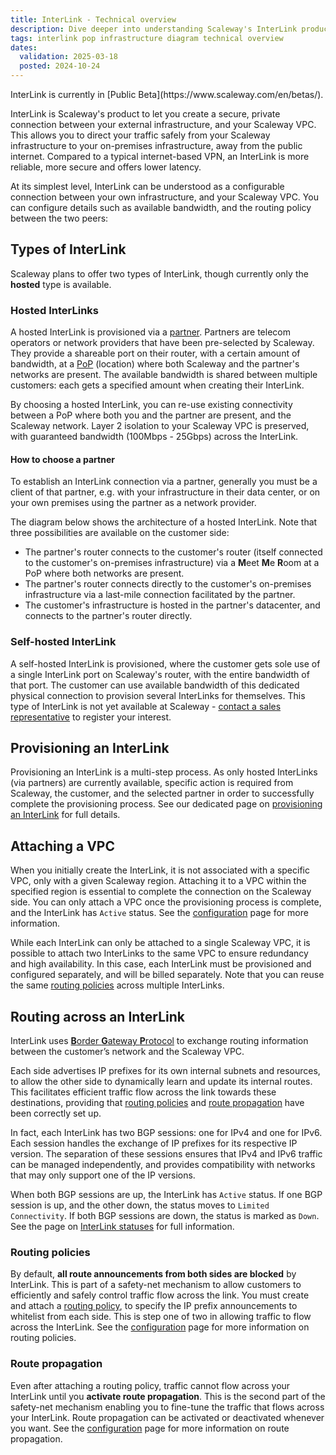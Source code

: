 ```yaml
---
title: InterLink - Technical overview
description: Dive deeper into understanding Scaleway's InterLink product, with technical diagrams, explanations and more.
tags: interlink pop infrastructure diagram technical overview
dates:
  validation: 2025-03-18
  posted: 2024-10-24
---
```



<Message type="note">
InterLink is currently in [Public Beta](https://www.scaleway.com/en/betas/).
</Message>

InterLink is Scaleway's product to let you create a secure, private connection between your external infrastructure, and your Scaleway VPC. This allows you to direct your traffic safely from your Scaleway infrastructure to your on-premises infrastructure, away from the public internet. Compared to a typical internet-based VPN, an InterLink is more reliable, more secure and offers lower latency.

At its simplest level, InterLink can be understood as a configurable connection between your own infrastructure, and your Scaleway VPC. You can configure details such as available bandwidth, and the routing policy between the two peers:

<Lightbox image={image} alt="A diagram shows how a Scaleway VPC, to the left, can be attached to an InterLink, which then connects to external customer infrastructure." />

## Types of InterLink

Scaleway plans to offer two types of InterLink, though currently only the **hosted** type is available.

### Hosted InterLinks

A hosted InterLink is provisioned via a [partner](/interlink/concepts/#partner). Partners are telecom operators or network providers that have been pre-selected by Scaleway. They provide a shareable port on their router, with a certain amount of bandwidth, at a [PoP](/interlink/concepts/#location) (location) where both Scaleway and the partner's networks are present. The available bandwidth is shared between multiple customers: each gets a specified amount when creating their InterLink.

By choosing a hosted InterLink, you can re-use existing connectivity between a PoP where both you and the partner are present, and the Scaleway network. Layer 2 isolation to your Scaleway VPC is preserved, with guaranteed bandwidth (100Mbps - 25Gbps) across the InterLink.

#### How to choose a partner

To establish an InterLink connection via a partner, generally you must be a client of that partner, e.g. with your infrastructure in their data center, or on your own premises using the partner as a network provider.

The diagram below shows the architecture of a hosted InterLink. Note that three possibilities are available on the customer side:
- The partner's router connects to the customer's router (itself connected to the customer's on-premises infrastructure) via a **M**eet **M**e **R**oom at a PoP where both networks are present.
- The partner's router connects directly to the customer's on-premises infrastructure via a last-mile connection facilitated by the partner.
- The customer's infrastructure is hosted in the partner's datacenter, and connects to the partner's router directly.

<Lightbox image={image2} alt="Diagram of Scaleway’s network architecture for connecting customer infrastructure via a partner using a hosted InterLink. On the left, Scaleway’s PAR region includes a VPC with an InterLink and vRouter connected to the PAR backbone. This links to a Point of Presence (PoP) in Paris (TH2), where both Scaleway and partner routers are located. The partner’s infrastructure connects the Paris PoP to a customer or partner PoP, such as in Marseille. The customer PoP has a partner router and a customer router connected through an MMR (Meet-Me Room). The setup supports either on-premises customer infrastructure via last-mile connection or hosted customer infrastructure in the partner’s data center" />

### Self-hosted InterLink

A self-hosted InterLink is provisioned, where the customer gets sole use of a single InterLink port on Scaleway's router, with the entire bandwidth of that port. The customer can use available bandwidth of this dedicated physical connection to provision several InterLinks for themselves. This type of InterLink is not yet available at Scaleway - [contact a sales representative](https://www.scaleway.com/en/contact-sales/) to register your interest.

## Provisioning an InterLink

Provisioning an InterLink is a multi-step process. As only hosted InterLinks (via partners) are currently available, specific action is required from Scaleway, the customer, and the selected partner in order to successfully complete the provisioning process. See our dedicated page on [provisioning an InterLink](/interlink/reference-content/provisioning/) for full details.

## Attaching a VPC

When you initially create the InterLink, it is not associated with a specific VPC, only with a given Scaleway region. Attaching it to a VPC within the specified region is essential to complete the connection on the Scaleway side. You can only attach a VPC once the provisioning process is complete, and the InterLink has `Active` status. See the [configuration](/interlink/reference-content/configuring/) page for more information.

While each InterLink can only be attached to a single Scaleway VPC, it is possible to attach two InterLinks to the same VPC to ensure redundancy and high availability. In this case, each InterLink must be provisioned and configured separately, and will be billed separately. Note that you can reuse the same [routing policies](#routing-policy) across multiple InterLinks.

## Routing across an InterLink

InterLink uses [**B**order **G**ateway **P**rotocol](/interlink/concepts/#border-gateway-protocol-bgp) to exchange routing information between the customer’s network and the Scaleway VPC. 

Each side advertises IP prefixes for its own internal subnets and resources, to allow the other side to dynamically learn and update its internal routes. This facilitates efficient traffic flow across the link towards these destinations, providing that [routing policies](#routing-policies) and [route propagation](#route-propagation) have been correctly set up.

In fact, each InterLink has two BGP sessions: one for IPv4 and one for IPv6. Each session handles the exchange of IP prefixes for its respective IP version. The separation of these sessions ensures that IPv4 and IPv6 traffic can be managed independently, and provides compatibility with networks that may only support one of the IP versions. 

When both BGP sessions are up, the InterLink has `Active` status. If one BGP session is up, and the other down, the status moves to `Limited Connectivity`. If both BGP sessions are down, the status is marked as `Down`. See the page on [InterLink statuses](/interlink/reference-content/statuses) for full information.

### Routing policies

By default, **all route announcements from both sides are blocked** by InterLink. This is part of a safety-net mechanism to allow customers to efficiently and safely control traffic flow across the link. You must create and attach a [routing policy](/interlink/concepts/#routing-policy), to specify the IP prefix announcements to whitelist from each side. This is step one of two in allowing traffic to flow across the InterLink. See the [configuration](/interlink/reference-content/configuring/) page for more information on routing policies.

### Route propagation

Even after attaching a routing policy, traffic cannot flow across your InterLink until you **activate route propagation**. This is the second part of the safety-net mechanism enabling you to fine-tune the traffic that flows across your InterLink. Route propagation can be activated or deactivated whenever you want. See the [configuration](/interlink/reference-content/configuring/) page for more information on route propagation. 